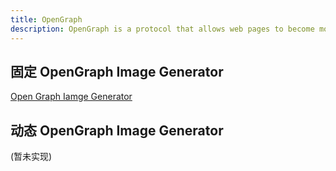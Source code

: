 ```yaml
---
title: OpenGraph
description: OpenGraph is a protocol that allows web pages to become more social media friendly.
---
```


## 固定 OpenGraph Image Generator

[Open Graph Iamge Generator](https://open-graph-image.com)

## 动态 OpenGraph Image Generator

(暂未实现)